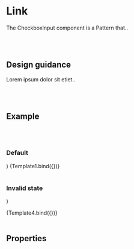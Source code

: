 

<Meta title="Components/Patterns/Checkbox Input" />

# Link

The CheckboxInput component is a Pattern that..

<br />
<br />

## Design guidance

Lorem ipsum dolor sit etiet..

<br />
<br />

## Example

<br />
<br />

### Default

  <CheckboxInput label="Lorem ipsum dolor" required />
)

<Canvas>
  <Story name="Default">{Template1.bind({})}</Story>
</Canvas>

<br />
<br />

### Invalid state

  <CheckboxInput
    label="Lorem ipsum dolor"
    fieldMessage="This field is required"
    required
    invalid
  />
)

<Canvas>
  <Story name="Invalid">{Template4.bind({})}</Story>
</Canvas>

<br />
<br />

## Properties

<Props story="Default" />

<br />
<br />
